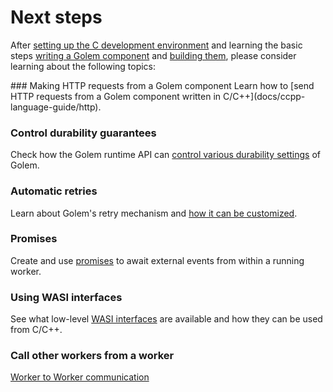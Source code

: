 
# Next steps

After [setting up the C development environment](docs/ccpp-language-guide/setup) and learning the basic steps [writing a Golem component](docs/ccpp-language-guide/defining-components) and [building them](docs/ccpp-language-guide/building-components), please consider learning about the following topics:

<Steps>
### Making HTTP requests from a Golem component
Learn how to [send HTTP requests from a Golem component written in C/C++](docs/ccpp-language-guide/http).

### Control durability guarantees

Check how the Golem runtime API can [control various durability settings](docs/ccpp-language-guide/durability) of Golem.

### Automatic retries

Learn about Golem's retry mechanism and [how it can be customized](docs/ccpp-language-guide/retries).

### Promises

Create and use [promises](docs/ccpp-language-guide/promises) to await external events from within a running worker.

### Using WASI interfaces

See what low-level [WASI interfaces](docs/ccpp-language-guide/wasi) are available and how they can be used from C/C++.

### Call other workers from a worker

[Worker to Worker communication](docs/ccpp-language-guide/worker-to-worker)

</Steps>
